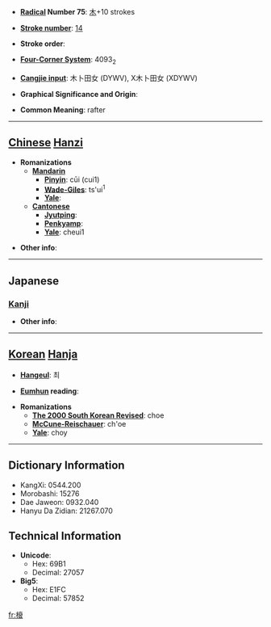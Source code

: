 * '''[[Wiktionary:Chinese radical index| Radical]] Number 75''': [[Wiktionary:Chinese radical index 木|木]]+10 strokes

* '''[[Wiktionary:Chinese total strokes index|Stroke number]]''': [[Wiktionary:Chinese total strokes index 14|14]]

* '''Stroke order''': 

* '''[[Wiktionary:Chinese four corner index|Four-Corner System]]''': 4093<sub>2</sub>

* '''[[Wiktionary:Chinese Cangjie index|Cangjie input]]''': 木卜田女 (DYWV), X木卜田女 (XDYWV)

* '''Graphical Significance and Origin''': 

* '''Common Meaning''': rafter

----

== [[Chinese]] [[Hanzi]] ==

* '''Romanizations'''
** '''[[Mandarin]]'''
*** '''[[Pinyin]]''': cūi (cui1)
*** '''[[Wade-Giles]]''': ts'ui<sup>1</sup>
*** '''[[Yale]]''': 
** '''[[Cantonese]]'''
*** '''[[Jyutping]]''':
*** '''[[Penkyamp]]''': 
*** '''[[Yale]]''': cheui1

* '''Other info''': 

----

==Japanese==
===[[Kanji]]===
{{kanji|on readings=[[すい]] (sui)|kun readings=[[たるき]] (taruki)}}

* '''Other info''':  

----

== [[Korean]] [[Hanja]] ==

* '''[[Hangeul]]''': 최

* '''[[Eumhun]] reading''': 

* '''Romanizations'''
** '''[[The 2000 South Korean Revised Romanization|The 2000 South Korean Revised]]''': choe
** '''[[McCune-Reischauer]]''': ch'oe
** '''[[Yale]]''': choy

----

== Dictionary Information ==

* KangXi: 0544.200
* Morobashi: 15276
* Dae Jaweon: 0932.040
* Hanyu Da Zidian: 21267.070

== Technical Information ==

* '''Unicode''':
** Hex: 69B1
** Decimal: 27057
* '''Big5''':
** Hex: E1FC
** Decimal: 57852

[[fr:榱]]